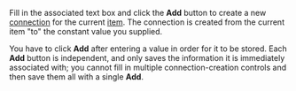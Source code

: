 <!-- Copyright (c)  2010  Glen E. Ivey
     Permission is granted to copy, distribute and/or modify this document
     under the terms of the GNU Free Documentation License, Version 1.3;
     with no Invariant Sections, no Front-Cover Texts, and no Back-Cover Texts.
     A copy of the license is in the file COPYING.DOCUMENTATION
  -->
Fill in the associated text box and click the '''Add''' button to create a new [http://wiki.wontology.org/wiki/help.php?title=Help:GlossaryAtoO#anchor_Connection connection] for the current [http://wiki.wontology.org/wiki/help.php?title=Help:GlossaryAtoO#anchor_Item item].  The connection is created from the current item "to" the constant value you supplied.

You have to click '''Add''' after entering a value in order for it to be stored.  Each '''Add''' button is independent, and only saves the information it is immediately associated with; you cannot fill in multiple connection-creation controls and then save them all with a single '''Add'''.
